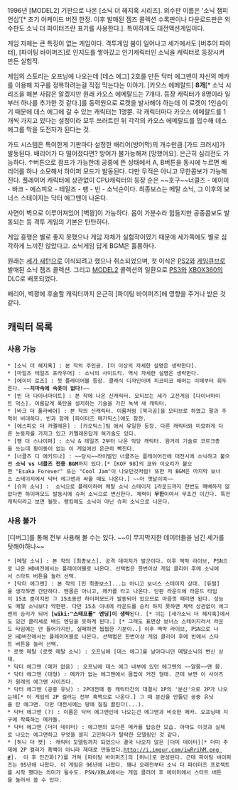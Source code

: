 1996년 [MODEL2] 기판으로 나온 [소닉 더 헤지혹 시리즈]. 외수판 이름은 '소닉 챔피언십'[* 초기 아케이드 버전 한정. 이후 발매된 젬즈 콜렉션 수록판이나 다운로드판은 외수판도 소닉 더 파이터즈란 표기를 사용한다.]. 특이하게도 대전액션게임이다.

게임 자체는 큰 특징이 없는 게임이다. 격투게임 붐이 일어나고 세가에서도 [버추어 파이터], [파이팅 바이퍼즈]로 인지도를 쌓아갔고 인기캐릭터인 소닉을 캐릭터로 등장시켜 만든 실험작.

게임의 스토리는 오프닝에 나오는데 [데스 에그] 2호를 만든 닥터 에그맨이 자신의 메카를 이용해 지구를 정복하려는걸 직접 막는다는 이야기. [카오스 에메랄드] '''8개'''[* 소닉 시리즈을 해본 사람은 알겠지만 원래 카오스 에메랄드는 7개다. 등장 캐릭터가 8명이라 일부러 하나를 추가한 것 같다.]를 동력원으로 로켓을 발사해야 하는데 이 로켓이 1인승이기 때문에 데스 에그에 갈 수 있는 캐릭터는 1명뿐. 각 캐릭터마다 카오스 에메랄드를 1개씩 가지고 있다는 설정이라 모두 쓰러트린 뒤 각각의 카오스 에메랄드를 입수해 데스 에그를 막을 도전자가 된다는 것.

가드 시스템은 특이한게 기판마다 설정한 배리어(방어막)의 개수만큼 [가드 크러시]가 발동된다. 배리어가 다 떨어졌다면? 방어가 불가능해져 [망했어요]. 은근히 심리전도 가능하다. ↑버튼으로 점프가 가능한데 공중에 뜬 상태에서 A, B버튼을 동시에 누르면 배리어를 하나 소모해서 하이퍼 모드가 발동된다. 다만 무적은 아니고 무한콤보가 가능해진다. 플레이어 캐릭터에 상관없이 CPU캐릭터의 등장 순은 ~~호구~~너클즈 - 에이미 - 바크 - 에스피오 - 테일즈 - 팽 - 빈 - 소닉순이다. 최종보스는 메탈 소닉, 그 이후의 보너스 스테이지는 닥터 에그맨이 나온다.

사면이 벽으로 이루어져있어 [벽꽝]이 가능하다. 몸이 가분수라 힘들지만 공중콤보도 발동되는 등 격투 게임의 기본은 탄탄하다.

게임 흥행은 별로 좋지 못했으나 게임 자체가 실험작이였기 때문에 세가쪽에도 별로 심각하게 느끼진 않았다고. 소닉게임 답게 BGM은 훌륭하다.

원래는 [[세가 새턴]]으로 이식되려고 했으나 취소되었으며, 첫 이식은 [[PS2]]와 [[게임큐브]]로 발매된 소닉 젬즈 콜렉션. 그리고 [[MODEL2]] 콜렉션의 일환으로 [[PS3]]와 [[XBOX360]]의 DLC로 배포되었다.

배리어, 벽꽝에 후술할 캐릭터까지 은근히 [파이팅 바이퍼즈]에 영향을 주거나 받은 것 같다.

== 캐릭터 목록 ==
=== 사용 가능 ===
 * [소닉 더 헤지혹] : 본 작의 주인공. [더 이상의 자세한 설명은 생략한다].
 * [마일즈 테일즈 프라우어] : 소닉의 사이드킥. 역시 자세한 설명은 생략한다.
 * [에이미 로즈] : 첫 플레이어블 등장. 클래식 디자인이며 피코피코 해머는 이때부터 휘두른다. ~~'''치마속에 속옷이 없다!'''~~
 * [빈 더 다이너마이트] : 본 작에 나온 신캐릭터. 모티브는 세가 고전게임 [다이너마이트 덕스]. 이름답게 폭탄을 설치하는 기술을 가진 녹색 새 캐릭터.
 * [바크 더 폴라베어] : 본 작의 신캐릭터. 이름처럼 [북극곰]을 모티브로 하였고 팔과 주먹이 비대하다. 빈과 함께 [파이터즈 메가믹스]에도 참전.
 * [에스피오 더 카멜레온] : [카오틱스]팀 에서 유일한 등장. 다른 캐릭터와 미묘하게 다른 눈동자를 가지고 있고 카멜레온답게 혀기술도 있다.
 * [팽 더 스나이퍼] : 소닉 & 테일즈 2부터 나온 악당 캐릭터. 원거리 기술로 코르크총을 쏘는데 횡이동이 없는 이 게임에선 은근히 빡친다.
 * [너클즈 디 에키드나] : ~~당시~~라이벌인 너클즈는 플레이어간에 대전시에 소닉하고 붙으면 '''소닉 vs 너클즈 전용 BGM'''까지 있다.[* [KOF 98]의 쿄와 이오리가 붙으면 "Esaka Forever" 또는 "Cool Jam"이 나오던것처럼! 또한 저 BGM은 마지막 보너스 스테이지에서 닥터 에그맨과 싸울 때도 나온다.] ~~아 옛날이여~~
 * [슈퍼 소닉] :  소닉으로 플레이하여 메탈 소닉 스테이지 1라운드까지 한번도 패배하지 않았다면 하이퍼모드 발동시에 슈퍼 소닉으로 변신한다. 체력이 '''무한'''이여서 무조건 이긴다. 특전캐릭터라고 보면 될듯. 랭킹에도 소닉이 아닌 슈퍼 소닉으로 나온다.

=== 사용 불가 ===
[디버그]를 통해 전부 사용해 볼 수는 있다. ~~이 무지막지한 데이터들을 남긴 세가를 탓해야하나~~
 * [메탈 소닉] : 본 작의 [최종보스]. 공격 데미지가 발군이다. 이후 엑박 라이브, PSN으로 나온 HD버전에서는 플레이어블로 나온다. 선택법은 한번이상 게임 클리어 후에 소닉에서 스타트 버튼을 눌러 선택.
 * [닥터 에그맨] : 본 작의 [진 최종보스]...는 아니고 보너스 스테이지 상대. [듀랄]을 생각하면 간단하다. 맨몸은 아니고, 메카를 타고 나온다. 단판 라운드에 라운드 타임이 15초 뿐이지만 그 15초동안 하이퍼모드가 발동되어 있으므로 마음껏 때리면 된다. 성능도 메탈 소닉보다 약한편. 다만 15초 이내에 라운드를 승리 하지 못하면 체력 상관없이 에그맨의 승리가 되어 '''[wiki:"스태프롤" 엔딩]이 생략'''된다. [* 이는 [세가소닉 더 헤지혹]에서도 있던 클리셰로 배드 엔딩을 뜻하게 된다.] [* 그래도 표면상 보너스 스테이지라서 라운드 타임에는 안 들어가지만, 실패하면 찝찝한 기분이..] 이후 엑박 라이브, PSN으로 나온 HD버전에서는 플레이어블로 나온다. 선택법은 한번이상 게임 클리어 후에 빈에서 스타트 버튼을 눌러 선택.
 * 로켓 메탈 (로켓 메탈 소닉) : 오프닝에 [데스 에그]를 날아다니던 메탈소닉의 변신 상태.
 * 닥터 에그맨 (메카 없음) : 오프닝에 데스 에그 내부에 있던 에그맨의 ~~알몸~~맨 몸.
 * 닥터 에그맨 (대형) : 메카가 없는 에그맨에서 몸집이 커진 형태. 근데 보면 이 사이즈가 원래의 에그맨 사이즈다.
 * 닥터 에그맨 (공중 유닛) : 2P대전때 동 캐릭터간의 대결시 1P의 '분신'으로 2P가 나오는데[* 이 게임의 2P 컬러는 전부 흑백으로 나온다.] 그 때 분신을 만들던 공중 유닛을 탄 에그맨. 다만 대전시에는 땅에 질질 끌린다(...).
 * 닥터 에그맨 (?) : 이름은 닥터 에그맨인데 나오는건 에그맨과 비슷한 메카. 오프닝때 지구에 착륙하는 메카들.
 * 닥터 에그맨 (더미 데이터) : 에그맨의 또다른 메카를 탑승한 모습. 아마도 이것과 실제로 나오는 에그맨하고 무엇을 쓸지 고민하다가 탈락한 모델링인 것 같다.
 * [허니 더 캣] : 캐릭터 모델링까지 되었으나 결국 나오지 않은 [더미 데이터][* 더미 주제에 2P 컬러가 흑백이 아니라 제대로 만들었다.[[http://i.imgur.com/iwRrihM.png #]]].  이 후 인간화(?)를 거쳐 [파이팅 바이퍼즈]의 [허니]로 완성된다. 근데 파이팅 바이퍼즈는 95년에 나왔다. 이 게임은 96년에 나왔다. 꽤나 오래전부터 소닉 더 파이터즈 프로젝트를 시작 했다는 의미가 될수도. PSN/XBLA에서는 게임 클러어 후 에이미에서 스타트 버튼을 눌러서 쓸 수 있다.
